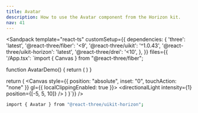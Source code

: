 ```yaml
---
title: Avatar
description: How to use the Avatar component from the Horizon kit.
nav: 41
---
```


<Sandpack
  template="react-ts"
  customSetup={{
    dependencies: {
      'three': 'latest',
      '@react-three/fiber': '<9',
      '@react-three/uikit': '^1.0.43',
      '@react-three/uikit-horizon': 'latest',
      '@react-three/drei': '<10',
    },
  }}
  files={{
    '/App.tsx': `import { Canvas } from "@react-three/fiber";

function AvatarDemo() {
  return (
    <Container alignItems="center">
      <Avatar src="./avatar.png" size="lg" attributionActive />
    </Container>
  )
}

  return (
    <Canvas style={{ position: "absolute", inset: "0", touchAction: "none" }} gl={{ localClippingEnabled: true }}>
      <ambientLight intensity={0.5} />
      <directionalLight intensity={1} position={[-5, 5, 10]} />
      <Fullscreen
        overflow="scroll"
        flexDirection="column"
        alignItems="center"
        padding={32}
      >
        <AvatarDemo />
      </Fullscreen>
    </Canvas>
  )
}`}}
/>

```bash
import { Avatar } from "@react-three/uikit-horizon";
```